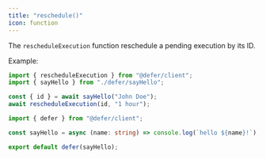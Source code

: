 ```yaml
---
title: "reschedule()"
icon: function
---
```


The `rescheduleExecution` function reschedule a pending execution by its ID. 

Example:

<CodeGroup>

```ts Reschedule Execution
import { rescheduleExecution } from "@defer/client";
import { sayHello } from "./defer/sayHello";

const { id } = await sayHello("John Doe");
await rescheduleExecution(id, "1 hour");
```

```ts defer/sayHello.ts
import { defer } from "@defer/client";

const sayHello = async (name: string) => console.log(`hello ${name}!`);

export default defer(sayHello);
```

</CodeGroup>
